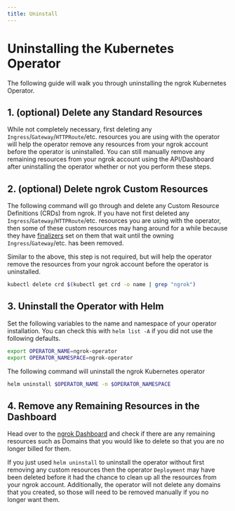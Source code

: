 ```yaml
---
title: Uninstall
---
```


# Uninstalling the Kubernetes Operator

The following guide will walk you through uninstalling the ngrok Kubernetes Operator.

## 1. (optional) Delete any Standard Resources

While not completely necessary, first deleting any `Ingress`/`Gateway`/`HTTPRoute`/etc. resources you are using with the operator
will help the operator remove any resources from your ngrok account before the operator is uninstalled.
You can still manually remove any remaining resources from your ngrok account using the API/Dashboard after uninstalling the operator whether or not you perform these steps.

## 2. (optional) Delete ngrok Custom Resources

The following command will go through and delete any Custom Resource Definitions (CRDs) from ngrok.
If you have not first deleted any `Ingress`/`Gateway`/`HTTPRoute`/etc. resources you are using with the operator,
then some of these custom resources may hang around for a while because they have [finalizers](/kubernetes/guides/finalizers) set on them
that wait until the owning `Ingress`/`Gateway`/etc. has been removed.

Similar to the above, this step is not required, but will help the operator remove the resources from your ngrok account before the operator is uninstalled.

```bash
kubectl delete crd $(kubectl get crd -o name | grep "ngrok")
```

## 3. Uninstall the Operator with Helm

Set the following variables to the name and namespace of your operator installation.
You can check this with `helm list -A` if you did not use the following defaults.

```bash
export OPERATOR_NAME=ngrok-operator
export OPERATOR_NAMESPACE=ngrok-operator
```

The following command will uninstall the ngrok Kubernetes operator

```bash
helm uninstall $OPERATOR_NAME -n $OPERATOR_NAMESPACE
```

## 4. Remove any Remaining Resources in the Dashboard

Head over to the [ngrok Dashboard](https://dashboard.ngrok.com) and check if there are any remaining resources such as Domains that you would like to
delete so that you are no longer billed for them.

If you just used `helm uninstall` to uninstall the operator without first removing any custom resources then the operator `Deployment` may have been
deleted before it had the chance to clean up all the resources from your ngrok account. Additionally, the operator will not delete any domains that you created,
so those will need to be removed manually if you no longer want them.
